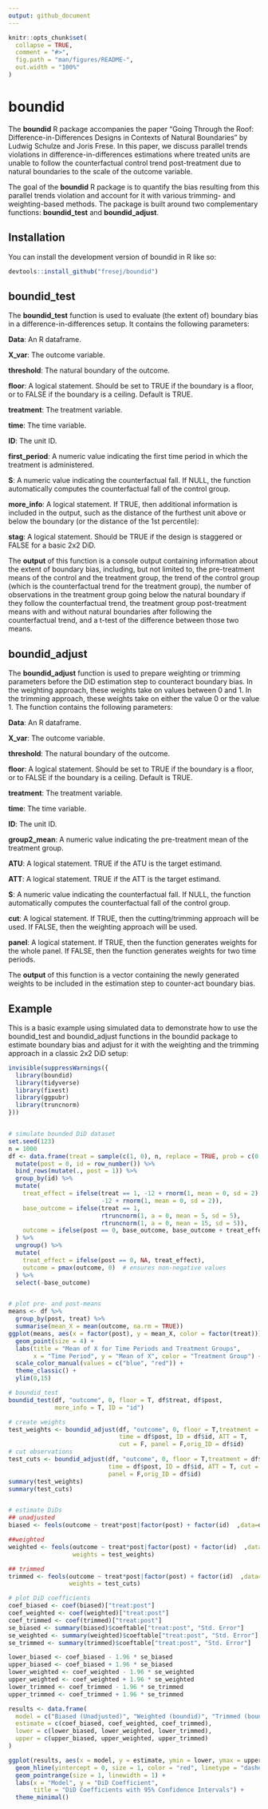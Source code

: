 ```yaml
---
output: github_document
---
```



```r
knitr::opts_chunk$set(
  collapse = TRUE,
  comment = "#>",
  fig.path = "man/figures/README-",
  out.width = "100%"
)
```

# boundid

The **boundid** R package accompanies the paper "Going Through the Roof: Difference-in-Differences Designs in Contexts of Natural Boundaries" by Ludwig Schulze and Joris Frese. In this paper, we discuss parallel trends violations in difference-in-differences estimations where treated units are unable to follow the counterfactual control trend post-treatment due to natural boundaries to the scale of the outcome variable.

The goal of the **boundid** R package is to quantify the bias resulting from this parallel trends violation and account for it with various trimming- and weighting-based methods. The package is built around two complementary functions: **boundid_test** and **boundid_adjust**.


## Installation

You can install the development version of boundid in R like so:

``` r
devtools::install_github("fresej/boundid")
```

## boundid_test

The **boundid_test** function is used to evaluate (the extent of) boundary bias in a difference-in-differences setup. It contains the following parameters:

**Data**: An R dataframe.

**X_var**: The outcome variable.

**threshold**: The natural boundary of the outcome.

**floor**: A logical statement. Should be set to TRUE if the boundary is a floor, or to FALSE if the boundary is a ceiling. Default is TRUE.

**treatment**: The treatment variable.

**time**: The time variable.

**ID**: The unit ID.

**first_period**: A numeric value indicating the first time period in which the treatment is administered.

**S**: A numeric value indicating the counterfactual fall. If NULL, the function automatically computes the counterfactual fall of the  control group.

**more_info**: A logical statement. If TRUE, then additional information is included in the output, such as the distance of the furthest unit above or below the boundary (or the distance of the 1st percentile):

**stag**: A logical statement. Should be TRUE if the design is staggered or FALSE for a basic 2x2 DiD.

The **output** of this function is a console output containing information about the extent of boundary bias, including, but not limited to, the pre-treatment means of the control and the treatment group, the trend of the control group (which is the counterfactual trend for the treatment group), the number of observations in the treatment group going below the natural boundary if they follow the counterfactual trend, the treatment group post-treatment means with and without natural boundaries after following the counterfactual trend, and a t-test of the difference between those two means.



## boundid_adjust

The **boundid_adjust** function is used to prepare weighting or trimming parameters before the DiD estimation step to counteract boundary bias. In the weighting approach, these weights take on values between 0 and 1. In the trimming approach, these weights take on either the value 0 or the value 1. The function contains the following parameters:

**Data**: An R dataframe.

**X_var**: The outcome variable.

**threshold**: The natural boundary of the outcome.

**floor**: A logical statement. Should be set to TRUE if the boundary is a floor, or to FALSE if the boundary is a ceiling. Default is TRUE.

**treatment**: The treatment variable.

**time**: The time variable.

**ID**: The unit ID.

**group2_mean**: A numeric value indicating the pre-treatment mean of the treatment group.

**ATU**: A logical statement. TRUE if the ATU is the target estimand.

**ATT**: A logical statement. TRUE if the ATT is the target estimand.

**S**: A numeric value indicating the counterfactual fall. If NULL, the function automatically computes the counterfactual fall of the control group.

**cut**: A logical statement. If TRUE, then the cutting/trimming approach will be used. If FALSE, then the weighting approach will be used.

**panel**: A logical statement. If TRUE, then the function generates weights for the whole panel. If FALSE, then the function generates weights for two time periods.

The **output** of this function is a vector containing the newly generated weights to be included in the estimation step to counter-act boundary bias.


## Example

This is a basic example using simulated data to demonstrate how to use the boundid_test and boundid_adjust functions in the boundid package to estimate boundary bias and adjust for it with the weighting and the trimming approach in a classic 2x2 DiD setup:

```r
invisible(suppressWarnings({
  library(boundid)
  library(tidyverse)
  library(fixest)
  library(ggpubr)
  library(truncnorm)
}))


# simulate bounded DiD dataset
set.seed(123)
n = 1000
df <- data.frame(treat = sample(c(1, 0), n, replace = TRUE, prob = c(0.5, 0.5))) %>%
  mutate(post = 0, id = row_number()) %>%
  bind_rows(mutate(., post = 1)) %>%
  group_by(id) %>%
  mutate(
    treat_effect = ifelse(treat == 1, -12 + rnorm(1, mean = 0, sd = 2),  
                          -12 + rnorm(1, mean = 0, sd = 2)),  
    base_outcome = ifelse(treat == 1, 
                          rtruncnorm(1, a = 0, mean = 5, sd = 5), 
                          rtruncnorm(1, a = 0, mean = 15, sd = 5)),
    outcome = ifelse(post == 0, base_outcome, base_outcome + treat_effect)
  ) %>%
  ungroup() %>%
  mutate(
    treat_effect = ifelse(post == 0, NA, treat_effect),
    outcome = pmax(outcome, 0)  # ensures non-negative values
  ) %>%
  select(-base_outcome)


# plot pre- and post-means
means <- df %>%
  group_by(post, treat) %>%
  summarise(mean_X = mean(outcome, na.rm = TRUE))
ggplot(means, aes(x = factor(post), y = mean_X, color = factor(treat))) +
  geom_point(size = 4) +
  labs(title = "Mean of X for Time Periods and Treatment Groups",
       x = "Time Period", y = "Mean of X", color = "Treatment Group") +
  scale_color_manual(values = c("blue", "red")) +
  theme_classic() +
  ylim(0,15)

# boundid_test
boundid_test(df, "outcome", 0, floor = T, df$treat, df$post, 
             more_info = T, ID = "id")

# create weights
test_weights <- boundid_adjust(df, "outcome", 0, floor = T,treatment = df$treat, 
                               time = df$post, ID = df$id, ATT = T, 
                               cut = F, panel = F,orig_ID = df$id)
# cut observations
test_cuts <- boundid_adjust(df, "outcome", 0, floor = T,treatment = df$treat, 
                            time = df$post, ID = df$id, ATT = T, cut = T, 
                            panel = F,orig_ID = df$id)
summary(test_weights)
summary(test_cuts)


# estimate DiDs
## unadjusted
biased <- feols(outcome ~ treat*post|factor(post) + factor(id)  ,data=df, cluster = "id")

##weighted
weighted <- feols(outcome ~ treat*post|factor(post) + factor(id)  ,data=df, cluster = "id", 
                  weights = test_weights)

## trimmed
trimmed <- feols(outcome ~ treat*post|factor(post) + factor(id)  ,data=df, cluster = "id", 
                 weights = test_cuts)

# plot DiD coefficients
coef_biased <- coef(biased)["treat:post"]
coef_weighted <- coef(weighted)["treat:post"]
coef_trimmed <- coef(trimmed)["treat:post"]
se_biased <- summary(biased)$coeftable["treat:post", "Std. Error"]
se_weighted <- summary(weighted)$coeftable["treat:post", "Std. Error"]
se_trimmed <- summary(trimmed)$coeftable["treat:post", "Std. Error"]

lower_biased <- coef_biased - 1.96 * se_biased
upper_biased <- coef_biased + 1.96 * se_biased
lower_weighted <- coef_weighted - 1.96 * se_weighted
upper_weighted <- coef_weighted + 1.96 * se_weighted
lower_trimmed <- coef_trimmed - 1.96 * se_trimmed
upper_trimmed <- coef_trimmed + 1.96 * se_trimmed

results <- data.frame(
  model = c("Biased (Unadjusted)", "Weighted (boundid)", "Trimmed (boundid)"),
  estimate = c(coef_biased, coef_weighted, coef_trimmed),
  lower = c(lower_biased, lower_weighted, lower_trimmed),
  upper = c(upper_biased, upper_weighted, upper_trimmed)
)

ggplot(results, aes(x = model, y = estimate, ymin = lower, ymax = upper)) +
  geom_hline(yintercept = 0, size = 1, color = "red", linetype = "dashed") +
  geom_pointrange(size = 1, linewidth = 1) +
  labs(x = "Model", y = "DiD Coefficient", 
       title = "DiD Coefficients with 95% Confidence Intervals") +
  theme_minimal()



```



